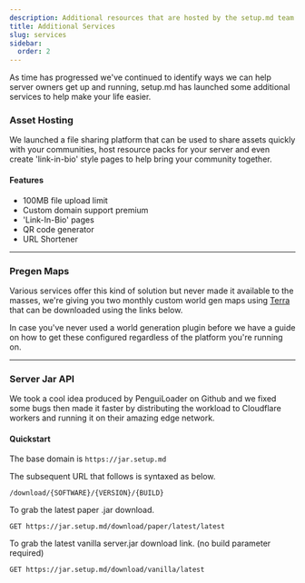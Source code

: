 ```yaml
---
description: Additional resources that are hosted by the setup.md team.
title: Additional Services
slug: services
sidebar:
  order: 2
---
```



As time has progressed we've continued to identify ways we can help server owners get up and running, setup.md has launched some additional services to help make your life easier.

### Asset Hosting

We launched a file sharing platform that can be used to share assets quickly with your communities, host resource packs for your server and even create 'link-in-bio' style pages to help bring your community together.

#### Features

<ul class="pl-5 list-disc">
    <li>100MB file upload limit</li>
    <li>Custom domain support <MainStatusPill info>premium</MainStatusPill></li>
    <li>'Link-In-Bio' pages</li>
    <li>QR code generator</li>
    <li>URL Shortener</li>
</ul>

<CardGrid>
  <LinkCard title="Dashboard" href="https://thot.cc/dashboard" />
  <LinkCard title="Guide" href="/t/textures" />
</CardGrid>

* * *

### Pregen Maps

Various services offer this kind of solution but never made it available to the masses, we're giving you two monthly custom world gen maps using [Terra](https://modrinth.com/plugin/terra) that can be downloaded using the links below.

<CardGrid>
 <LinkCard title="5K x 5K Map 1" href="https://link.setup.md/map1" />
 <LinkCard title="5K x 5K Map 2" href="https://link.setup.md/map2" />
</CardGrid>
<LinkCard
  title="Discord - 15K x 15K Map"
  description="Become a Github sponsor and join our Discord to claim the 15K x 15K map."
  href="https://link.setup.md/discord"
/>

In case you've never used a world generation plugin before we have a guide on how to get these configured regardless of the platform you're running on.

<LinkCard
  title="Minecraft - Configure a Terra world"
  description="Configure a Terra world gen world for use in both Single and Multiplayer environments."
  href="/guides/terra"
/>

* * *

### Server Jar API

We took a cool idea produced by PenguiLoader on Github and we fixed some bugs then made it faster by distributing the workload to Cloudflare workers and running it on their amazing edge network.

#### Quickstart

The base domain is `https://jar.setup.md`

The subsequent URL that follows is syntaxed as below.

`/download/{SOFTWARE}/{VERSION}/{BUILD}`

To grab the latest paper .jar download.

`GET https://jar.setup.md/download/paper/latest/latest`

To grab the latest vanilla server.jar download link. (no build parameter required)

`GET https://jar.setup.md/download/vanilla/latest`

<CardGrid>
  <LinkCard title="PenguiLoader/MC-SRV-DL-API" href="https://github.com/PenguiLoader/MC-SRV-DL-API" />
  <LinkCard title="setupmd/mc-jar-api" href="https://github.com/setupmd/mc-jar-api" />
</CardGrid>
